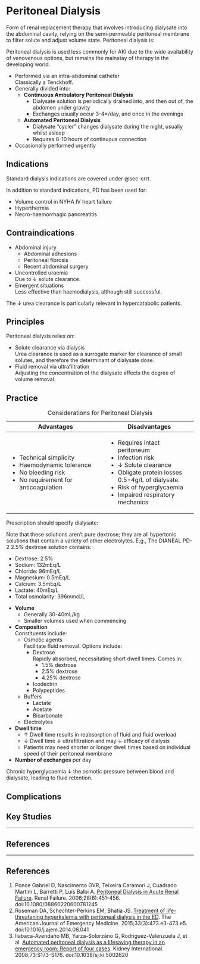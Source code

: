 # Peritoneal Dialysis

Form of renal replacement therapy that involves introducing dialysate into the abdominal cavity, relying on the semi-permeable peritoneal membrane to filter solute and adjust volume state. Peritoneal dialysis is:

:::column-margin
Peritoneal dialysis is used less commonly for AKI due to the wide availability of venovenous options, but remains the mainstay of therapy in the developing world.
:::

* Performed via an intra-abdominal catheter\
Classically a Tenckhoff.
* Generally divided into:
	* **Continuous Ambulatory Peritoneal Dialysis**\
		* Dialysate solution is periodically drained into, and then out of, the abdomen under gravity
		* Exchanges usually occur 3-4×/day, and once in the evenings
	* **Automated Peritoneal Dialysis**
		* Dialysate "cycler" changes dialysate during the night, usually whilst asleep
		* Requires 8-10 hours of continuous connection
* Occasionally performed urgently



## Indications

:::column-margin
Standard dialysis indications are covered under @sec-crrt.
:::

In addition to standard indications, PD has been used for:

* Volume control in NYHA IV heart failure
* Hyperthermia
* Necro-haemorrhagic pancreatitis

## Contraindications

* Abdominal injury
	* Abdominal adhesions
	* Peritoneal fibrosis
	* Recent abdominal surgery
* Uncontrolled uraemia\
Due to ↓ solute clearance. 
* Emergent situations\
Less effective than haemodialysis, although still successful.

:::column-margin
The ↓ urea clearance is particularly relevant in hypercatabolic patients.
:::

## Principles

Peritoneal dialysis relies on:

* Solute clearance via dialysis\
Urea clearance is used as a surrogate marker for clearance of small solutes, and therefore the determinant of dialysate dose.
* Fluid removal via ultrafiltration\
Adjusting the concentration of the dialysate affects the degree of volume removal.

## Practice

: Considerations for Peritoneal Dialysis

+--------------------------------------+----------------------------------+
| Advantages                           | Disadvantages                    |
+======================================+==================================+
| * Technical simplicity               | * Requires intact peritoneum     |
| * Haemodynamic tolerance             | * Infection risk                 |
| * No bleeding risk                   | * ↓ Solute clearance             |
| * No requirement for anticoagulation | * Obligate protein losses\       |
|                                      | 0.5-4g/L of dialysate.           |
|                                      | * Risk of hyperglycaemia         |
|                                      | * Impaired respiratory mechanics |
+--------------------------------------+----------------------------------+

Prescription should specify dialysate:

:::column-margin
Note that these solutions aren't pure dextrose; they are all hypertonic solutions that contain a variety of other electrolytes. E.g., The DIANEAL PD-2 2.5% dextrose solution contains:

* Dextrose: 2.5%
* Sodium: 132mEq/L
* Chloride: 96mEq/L
* Magnesium: 0.5mEq/L
* Calcium: 3.5mEq/L
* Lactate: 40mEq/L
* Total osmolarity: 396mmol/L
:::

* **Volume**
	* Generally 30-40mL/kg
	* Smaller volumes used when commencing
* **Composition**\
Constituents include:
	* Osmotic agents\
	Facilitate fluid removal. Options include:
		* Dextrose\
		Rapidly absorbed, necessitating short dwell times. Comes in:
			* 1.5% dextrose
			* 2.5% dextrose
			* 4.25% dextrose
		* Icodextrin
		* Polypeptides
	* Buffers
		* Lactate
		* Acetate
		* Bicarbonate
	* Electrolytes
* **Dwell time**
	* ↑ Dwell time results in reabsorption of fluid and fluid overload
	* ↓ Dwell time ↓ ultrafiltration and may ↓ efficacy of dialysis
	* Patients may need shorter or longer dwell times based on individual speed of their peritoneal membrane
* **Number of exchanges** per day

:::column-margin
Chronic hyperglycaemia ↓ the osmotic pressure between blood and dialysate, leading to fluid retention.
:::

## Complications


## Key Studies

---

## References



---

## References

1. Ponce Gabriel D, Nascimento GVR, Teixeira Caramori J, Cuadrado Martim L, Barretti P, Luís Balbi A. [Peritoneal Dialysis in Acute Renal Failure](https://www.tandfonline.com/doi/full/10.1080/08860220600781245). Renal Failure. 2006;28(6):451-456. doi:10.1080/08860220600781245
1. Roseman DA, Schechter-Perkins EM, Bhatia JS. [Treatment of life-threatening hyperkalemia with peritoneal dialysis in the ED](https://www.sciencedirect.com/science/article/abs/pii/S0735675714005956?via%3Dihub). The American Journal of Emergency Medicine. 2015;33(3):473.e3-473.e5. doi:10.1016/j.ajem.2014.08.041
1. Ilabaca-Avendaño MB, Yarza-Solorzáno G, Rodriguez-Valenzuela J, et al. [Automated peritoneal dialysis as a lifesaving therapy in an emergency room: Report of four cases](https://www.sciencedirect.com/science/article/pii/S0085253815528780). Kidney International. 2008;73:S173-S176. doi:10.1038/sj.ki.5002620
